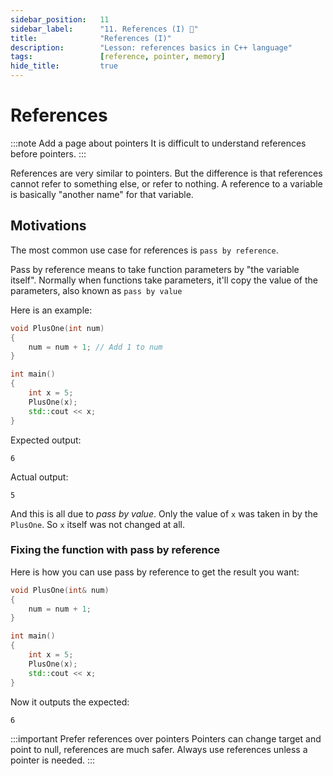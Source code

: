 ```yaml
---
sidebar_position:	11
sidebar_label:		"11. References (I) 🚧"
title:				"References (I)"
description:		"Lesson: references basics in C++ language"
tags:				[reference, pointer, memory]
hide_title:			true
---
```


# References

:::note Add a page about pointers
It is difficult to understand references before pointers.
:::

References are very similar to pointers.
But the difference is that references cannot refer to something else, or refer to nothing.
A reference to a variable is basically "another name" for that variable.

## Motivations
The most common use case for references is `pass by reference`.

Pass by reference means to take function parameters by "the variable itself".
Normally when functions take parameters, it'll copy the value of the parameters,
also known as `pass by value`

Here is an example:
```cpp
void PlusOne(int num) 
{
    num = num + 1; // Add 1 to num
}

int main() 
{
    int x = 5;
    PlusOne(x);
    std::cout << x;
}
```

Expected output:
```
6
```

Actual output:
```
5
```

And this is all due to *pass by value*. Only the value of `x` was taken in by the `PlusOne`.
So `x` itself was not changed at all.

### Fixing the function with pass by reference
Here is how you can use pass by reference to get the result you want:
```cpp
void PlusOne(int& num) 
{
    num = num + 1;
}

int main() 
{
    int x = 5;
    PlusOne(x);
    std::cout << x;
}
```

Now it outputs the expected:
```
6
```

:::important Prefer references over pointers
Pointers can change target and point to null, references are much safer.
Always use references unless a pointer is needed.
:::
